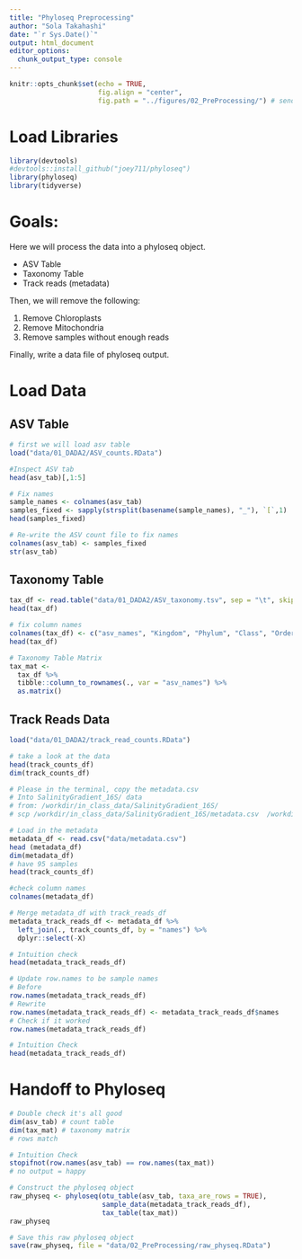 ```yaml
---
title: "Phyloseq Preprocessing"
author: "Sola Takahashi"
date: "`r Sys.Date()`"
output: html_document
editor_options: 
  chunk_output_type: console
---
```



```r
knitr::opts_chunk$set(echo = TRUE, 
                      fig.align = "center",
                      fig.path = "../figures/02_PreProcessing/") # send any figure output to this folder
```


# Load Libraries 
```r

library(devtools)
#devtools::install_github("joey711/phyloseq")
library(phyloseq)
library(tidyverse)

```

# Goals: 
Here we will process the data into a phyloseq object.

- ASV Table
- Taxonomy Table
- Track reads (metadata)

Then, we will remove the following: 

1. Remove Chloroplasts
2. Remove Mitochondria
3. Remove samples without enough reads

Finally, write a data file of phyloseq output. 


# Load Data 

## ASV Table
```r
# first we will load asv table 
load("data/01_DADA2/ASV_counts.RData")

#Inspect ASV tab
head(asv_tab)[,1:5]

# Fix names
sample_names <- colnames(asv_tab)
samples_fixed <- sapply(strsplit(basename(sample_names), "_"), `[`,1) 
head(samples_fixed)

# Re-write the ASV count file to fix names 
colnames(asv_tab) <- samples_fixed
str(asv_tab)

```


## Taxonomy Table
```r
tax_df <- read.table("data/01_DADA2/ASV_taxonomy.tsv", sep = "\t", skip = 1)
head(tax_df)

# fix column names
colnames(tax_df) <- c("asv_names", "Kingdom", "Phylum", "Class", "Order", "Family", "Genus", "Species", "ASV", "ASVseq")
head(tax_df)

# Taxonomy Table Matrix
tax_mat <-
  tax_df %>% 
  tibble::column_to_rownames(., var = "asv_names") %>% 
  as.matrix()

```


## Track Reads Data
```r
load("data/01_DADA2/track_read_counts.RData")

# take a look at the data
head(track_counts_df)
dim(track_counts_df)

# Please in the terminal, copy the metadata.csv
# Into SalinityGradient_16S/ data
# from: /workdir/in_class_data/SalinityGradient_16S/
# scp /workdir/in_class_data/SalinityGradient_16S/metadata.csv  /workdir/st974/git_repo/SalinityGradient_16S/data/

# Load in the metadata
metadata_df <- read.csv("data/metadata.csv")
head (metadata_df)
dim(metadata_df)
# have 95 samples 
head(track_counts_df)

#check column names
colnames(metadata_df)

# Merge metadata_df with track_reads_df
metadata_track_reads_df <- metadata_df %>%
  left_join(., track_counts_df, by = "names") %>%
  dplyr::select(-X)

# Intuition check
head(metadata_track_reads_df)

# Update row.names to be sample names
# Before
row.names(metadata_track_reads_df)
# Rewrite
row.names(metadata_track_reads_df) <- metadata_track_reads_df$names
# Check if it worked
row.names(metadata_track_reads_df)

# Intuition Check 
head(metadata_track_reads_df)

```


# Handoff to Phyloseq
```r
# Double check it's all good
dim(asv_tab) # count table
dim(tax_mat) # taxonomy matrix
# rows match

# Intuition Check
stopifnot(row.names(asv_tab) == row.names(tax_mat))
# no output = happy

# Construct the phyloseq object
raw_physeq <- phyloseq(otu_table(asv_tab, taxa_are_rows = TRUE), 
                       sample_data(metadata_track_reads_df),
                       tax_table(tax_mat))
raw_physeq

# Save this raw phyloseq object
save(raw_physeq, file = "data/02_PreProcessing/raw_physeq.RData")
```

